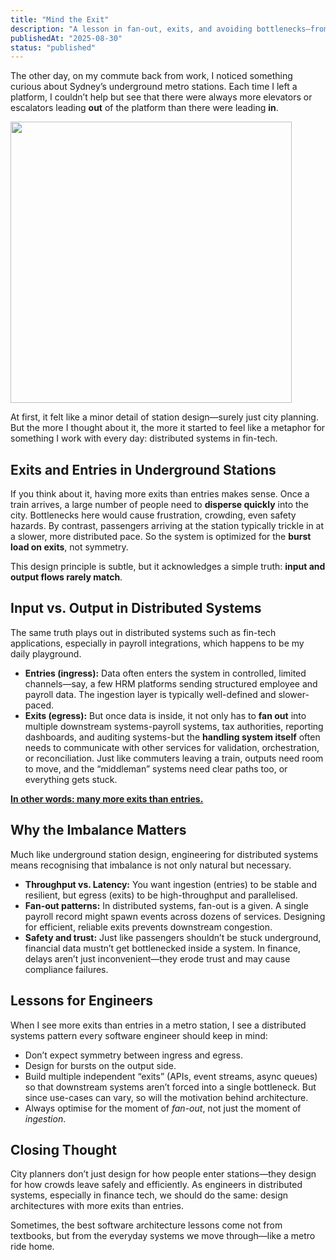 ```yaml
---
title: "Mind the Exit"
description: "A lesson in fan-out, exits, and avoiding bottlenecks—from subways to software."
publishedAt: "2025-08-30"
status: "published"
---
```


The other day, on my commute back from work, I noticed something curious about Sydney’s underground metro stations. Each time I left a platform, I couldn’t help but see that there were always more elevators or escalators leading **out** of the platform than there were leading **in**.

[<img src="/mind-the-exit/escalators.jpg" margin="auto" width="450px"/>](/mind-the-exit/escalators.jpg)

At first, it felt like a minor detail of station design—surely just city planning. But the more I thought about it, the more it started to feel like a metaphor for something I work with every day: distributed systems in fin-tech.

## Exits and Entries in Underground Stations  

If you think about it, having more exits than entries makes sense. Once a train arrives, a large number of people need to **disperse quickly** into the city. Bottlenecks here would cause frustration, crowding, even safety hazards. By contrast, passengers arriving at the station typically trickle in at a slower, more distributed pace. So the system is optimized for the **burst load on exits**, not symmetry.  

This design principle is subtle, but it acknowledges a simple truth: **input and output flows rarely match**.  

## Input vs. Output in Distributed Systems  

The same truth plays out in distributed systems such as fin-tech applications, especially in payroll integrations, which happens to be my daily playground.

- **Entries (ingress):** Data often enters the system in controlled, limited channels—say, a few HRM platforms sending structured employee and payroll data. The ingestion layer is typically well-defined and slower-paced.  
- **Exits (egress):** But once data is inside, it not only has to **fan out** into multiple downstream systems-payroll systems, tax authorities, reporting dashboards, and auditing systems-but the **handling system itself** often needs to communicate with other services for validation, orchestration, or reconciliation. Just like commuters leaving a train, outputs need room to move, and the “middleman” systems need clear paths too, or everything gets stuck.

<b><u>In other words: many more exits than entries.</u></b>

## Why the Imbalance Matters

Much like underground station design, engineering for distributed systems means recognising that imbalance is not only natural but necessary.

- **Throughput vs. Latency:** You want ingestion (entries) to be stable and resilient, but egress (exits) to be high-throughput and parallelised.
- **Fan-out patterns:** In distributed systems, fan-out is a given. A single payroll record might spawn events across dozens of services. Designing for efficient, reliable exits prevents downstream congestion.  
- **Safety and trust:** Just like passengers shouldn’t be stuck underground, financial data mustn’t get bottlenecked inside a system. In finance, delays aren’t just inconvenient—they erode trust and may cause compliance failures.  

## Lessons for Engineers  

When I see more exits than entries in a metro station, I see a distributed systems pattern every software engineer should keep in mind:

- Don’t expect symmetry between ingress and egress.
- Design for bursts on the output side.
- Build multiple independent “exits” (APIs, event streams, async queues) so that downstream systems aren’t forced into a single bottleneck. But since use-cases can vary, so will the motivation behind architecture.
- Always optimise for the moment of *fan-out*, not just the moment of *ingestion*.

## Closing Thought  

City planners don’t just design for how people enter stations—they design for how crowds leave safely and efficiently. As engineers in distributed systems, especially in finance tech, we should do the same: design architectures with more exits than entries.  

Sometimes, the best software architecture lessons come not from textbooks, but from the everyday systems we move through—like a metro ride home.  

